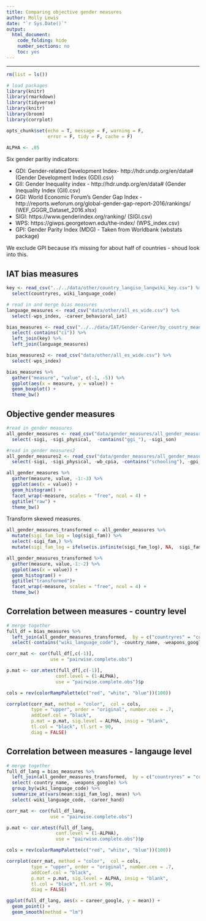 ```yaml
---
title: Comparing objective gender measures
author: Molly Lewis 
date: "`r Sys.Date()`"
output: 
  html_document:
    code_folding: hide
    number_sections: no
    toc: yes
---
```

  
******

```r
rm(list = ls())

# load packages
library(knitr)
library(rmarkdown)
library(tidyverse)
library(knitr)
library(broom)
library(corrplot)

opts_chunk$set(echo = T, message = F, warning = F, 
               error = F, tidy = F, cache = F)
```

```r
ALPHA <- .05
```

Six gender paritiy indicators:

* GDI: Gender-related Development Index- http://hdr.undp.org/en/data# (Gender Development Index (GDI).csv) 
* GII: Gender Inequality index - http://hdr.undp.org/en/data# (Gender Inequality Index (GII).csv)
* GGI: World Economic Forum’s Gender Gap Index -  http://reports.weforum.org/global-gender-gap-report-2016/rankings/  (WEF_GGGR_Dataset_2016.xlsx)
* SIGI:  https://www.genderindex.org/ranking/  (SIGI.csv)
* WPS: https://giwps.georgetown.edu/the-index/  (WPS_index.csv)
* GPI: Gender Parity Index (MDG) -  Taken from Worldbank (wbstats package)

We exclude GPI because it's missing for about half of countries - shoud look into this.


## IAT bias measures
```r
key <- read_csv("../../data/other/country_langiso_langwiki_key.csv") %>%
  select(countryres, wiki_language_code)

# read in and merge bias measures
language_measures <- read_csv("data/other/all_es_wide.csv") %>%
  select(-wps_index, -career_behavioral_iat)

bias_measures <- read_csv("../../data/IAT/Gender-Career/by_country_means_400.csv") %>%
  select(-contains("ci")) %>%
  left_join(key) %>%
  left_join(language_measures)

bias_measures2 <- read_csv("data/other/all_es_wide.csv") %>%
  select(-wps_index) 

```

```r
bias_measures %>%
  gather("measure", "value", c(-1, -5)) %>%
  ggplot(aes(x = measure, y = value)) +
  geom_boxplot() +
  theme_bw()
```

## Objective gender measures
```r
#read in gender measures
all_gender_measures <- read_csv("data/gender_measures/all_gender_measures2.csv") %>%
  select(-sigi, -sigi_physical,  -contains("ggi_"), -sigi_son)

#read in gender measures2
all_gender_measures2 <- read_csv("data/gender_measures/all_gender_measures.csv") %>%
  select(-sigi, -sigi_physical, -wb_cpia, -contains("schooling"), -gpi_literacy, -contains("ggi_"), -sigi_son)
```

```r
all_gender_measures %>%
  gather(measure, value, -1:-3) %>%
  ggplot(aes(x = value)) +
  geom_histogram() +
  facet_wrap(~measure, scales = "free", ncol = 4) +
  ggtitle("raw") +
  theme_bw()
```

Transform skewed measures.
```r
all_gender_measures_transformed <- all_gender_measures %>%
  mutate(sigi_fam_log = log(sigi_fam)) %>%
  select(-sigi_fam,) %>%
  mutate(sigi_fam_log = ifelse(is.infinite(sigi_fam_log), NA,  sigi_fam_log))

all_gender_measures_transformed %>%
  gather(measure, value,-1:-2) %>%
  ggplot(aes(x = value)) +
  geom_histogram() +
  ggtitle("transformed")+
  facet_wrap(~measure, scales = "free", ncol = 4) +
  theme_bw()
```

## Correlation between measures - country level
```r
# merge together
full_df = bias_measures %>%
  left_join(all_gender_measures_transformed,  by = c("countryres" = "country_code")) %>%
  select(-contains("wiki_language_code"), -country_name, -weapons_google, -career_hand)  
```

```r
corr_mat <- cor(full_df[,c(-1)], 
                use = "pairwise.complete.obs")

p.mat <- cor.mtest(full_df[,c(-1)], 
                  conf.level = (1-ALPHA),  
                  use = "pairwise.complete.obs")$p

cols = rev(colorRampPalette(c("red", "white", "blue"))(100))

corrplot(corr_mat, method = "color",  col = cols,
         type = "upper", order = "original", number.cex = .7,
         addCoef.col = "black", 
         p.mat = p.mat, sig.level = ALPHA, insig = "blank", 
         tl.col = "black", tl.srt = 90,
         diag = FALSE)
```

## Correlation between measures - langauge level

```r
# merge together
full_df_lang = bias_measures %>%
  left_join(all_gender_measures_transformed,  by = c("countryres" = "country_code")) %>%
  select(-country_name, -weapons_google) %>%
  group_by(wiki_language_code) %>%
  summarize_at(vars(mean:sigi_fam_log), mean) %>%
  select(-wiki_language_code, -career_hand)

corr_mat <- cor(full_df_lang, 
                use = "pairwise.complete.obs")

p.mat <- cor.mtest(full_df_lang, 
                  conf.level = (1-ALPHA),  
                  use = "pairwise.complete.obs")$p

cols = rev(colorRampPalette(c("red", "white", "blue"))(100))

corrplot(corr_mat, method = "color",  col = cols,
         type = "upper", order = "original", number.cex = .7,
         addCoef.col = "black", 
         p.mat = p.mat, sig.level = ALPHA, insig = "blank", 
         tl.col = "black", tl.srt = 90,
         diag = FALSE)
```


```r
ggplot(full_df_lang, aes(x = career_google, y = mean)) +
  geom_point() +
  geom_smooth(method = "lm")
```
